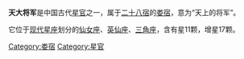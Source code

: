 '''天大将军'''是中国古代[[星官|星官]]之一，属于[[二十八宿|二十八宿]]的[[娄宿|娄宿]]，意为“天上的将军”。

它位于[[星座列表|现代星座]]划分的[[仙女座|仙女座]]、[[英仙座|英仙座]]、[[三角座|三角座]]，含有星11颗，增星17颗。

[[Category:娄宿|Category:娄宿]]
[[Category:星官|Category:星官]]